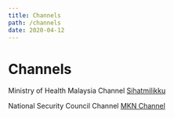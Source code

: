```yaml
---
title: Channels
path: /channels
date: 2020-04-12
---
```



<SEO title="Channels" />

# Channels
Ministry of Health Malaysia Channel [Sihatmilikku](https://t.me/sihatmilikbersama)

National Security Council Channel [MKN Channel](https://t.me/MKNRasmi)

